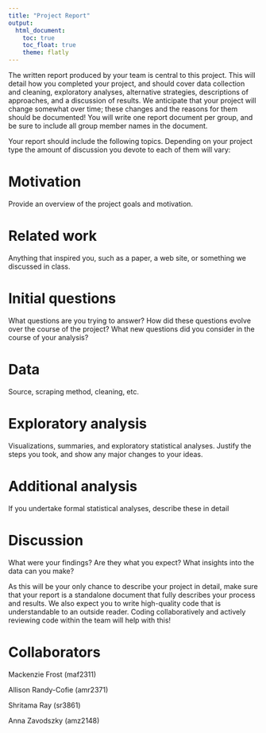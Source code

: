 ```yaml
---
title: "Project Report"
output: 
  html_document:
    toc: true
    toc_float: true
    theme: flatly
---
```


The written report produced by your team is central to this project. This will detail how you completed your project, and should cover data collection and cleaning, exploratory analyses, alternative strategies, descriptions of approaches, and a discussion of results. We anticipate that your project will change somewhat over time; these changes and the reasons for them should be documented! You will write one report document per group, and be sure to include all group member names in the document.

Your report should include the following topics. Depending on your project type the amount of discussion you devote to each of them will vary:

# Motivation 
Provide an overview of the project goals and motivation.

# Related work
Anything that inspired you, such as a paper, a web site, or something we discussed in class.

# Initial questions
What questions are you trying to answer? How did these questions evolve over the course of the project? What new questions did you consider in the course of your analysis?

# Data
Source, scraping method, cleaning, etc.

# Exploratory analysis
Visualizations, summaries, and exploratory statistical analyses. Justify the steps you took, and show any major changes to your ideas.

# Additional analysis
If you undertake formal statistical analyses, describe these in detail

# Discussion
What were your findings? Are they what you expect? What insights into the data can you make?


As this will be your only chance to describe your project in detail, make sure that your report is a standalone document that fully describes your process and results. We also expect you to write high-quality code that is understandable to an outside reader. Coding collaboratively and actively reviewing code within the team will help with this!

# Collaborators

Mackenzie Frost (maf2311)

Allison Randy-Cofie (amr2371)

Shritama Ray (sr3861)

Anna Zavodszky (amz2148)

